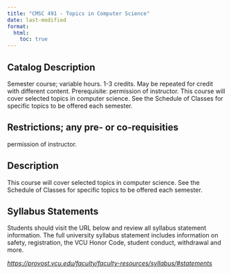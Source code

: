 ```yaml
---
title: "CMSC 491 - Topics in Computer Science"
date: last-modified
format:
  html:
    toc: true
---
```


## Catalog Description

Semester course; variable hours. 1-3 credits. May be repeated for credit with different content. Prerequisite: permission of instructor. This course will cover selected topics in computer science. See the Schedule of Classes for specific topics to be offered each semester.


## Restrictions; any pre- or co-requisities
 
permission of instructor.

## Description

This course will cover selected topics in computer science. See the Schedule of Classes for specific topics to be offered each semester.

## Syllabus Statements

Students should visit the URL below and review all syllabus statement information. The full university syllabus statement includes information on safety, registration, the VCU Honor Code, student conduct, withdrawal and more.

*<https://provost.vcu.edu/faculty/faculty-resources/syllabus/#statements>*


